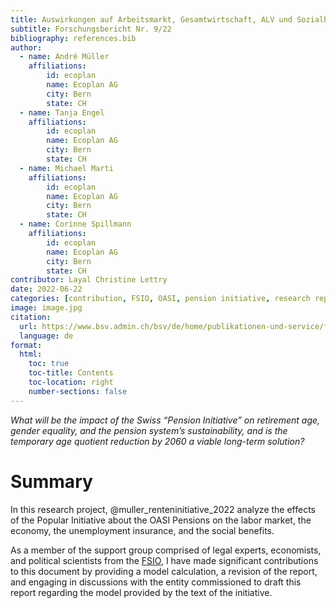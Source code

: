 ```yaml
---
title: Auswirkungen auf Arbeitsmarkt, Gesamtwirtschaft, ALV und Sozialhilfe der Renteninitiative 
subtitle: Forschungsbericht Nr. 9/22
bibliography: references.bib
author:
  - name: André Müller
    affiliations:
        id: ecoplan
        name: Ecoplan AG
        city: Bern
        state: CH
  - name: Tanja Engel
    affiliations:
        id: ecoplan
        name: Ecoplan AG
        city: Bern
        state: CH
  - name: Michael Marti
    affiliations:
        id: ecoplan
        name: Ecoplan AG
        city: Bern
        state: CH
  - name: Corinne Spillmann
    affiliations:
        id: ecoplan
        name: Ecoplan AG
        city: Bern
        state: CH
contributor: Layal Christine Lettry
date: 2022-06-22
categories: [contribution, FSIO, OASI, pension initiative, research report, R]
image: image.jpg
citation: 
  url: https://www.bsv.admin.ch/bsv/de/home/publikationen-und-service/forschung/forschungspublikationen.exturl.html?lang=de&lnr=09/22#pubdb
  language: de 
format:
  html:
    toc: true
    toc-title: Contents
    toc-location: right
    number-sections: false
---
```


*What will be the impact of the Swiss "Pension Initiative" on retirement age, gender equality, and the pension system's sustainability, and is the temporary age quotient reduction by 2060 a viable long-term solution?*

# Summary

In this research project, @muller_renteninitiative_2022 analyze the effects of the Popular Initiative about the OASI Pensions on the labor market, the economy, the unemployment insurance, and the social benefits.

As a member of the support group comprised of legal experts, economists, and political scientists from the [FSIO](https://www.bsv.admin.ch/bsv/en/home.html), I have made significant contributions to this document by providing a model calculation, a revision of the report, and engaging in discussions with the entity commissioned to draft this report regarding the model provided by the text of the initiative.
